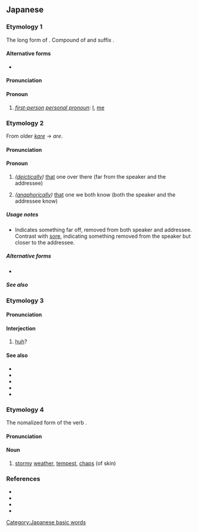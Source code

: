 ==Japanese==

===Etymology 1===
The long form of {{m|ja|我|tr=a}}. Compound of {{m|ja|我|tr=a}} and suffix {{m|ja|れ|tr=re}}.

====Alternative forms====
* {{l|ja|吾}}

====Pronunciation====
{{ja-pron|acc=h}}

====Pronoun====
{{ja-pos|pronoun}}

# {{ja-def|我}} {{lb|ja|archaic}} ''[[first-person]] [[personal pronoun]]'': [[I]], [[me]]

===Etymology 2===
From older ''[[かれ|kare]]'' → ''are''.

====Pronunciation====
{{ja-pron|acc=h}}

====Pronoun====
{{ja-pos|pronoun}}

# {{ja-def|彼れ}} ''([[deictically]])'' [[that]] one over there (far from the speaker and the addressee)
# {{ja-def|彼れ}} ''([[anaphorically]])'' [[that]] one we both know (both the speaker and the addressee know)

=====Usage notes=====
* Indicates something far off, removed from both speaker and addressee. Contrast with [[それ|sore]], indicating something removed from the speaker but closer to the addressee.

=====Alternative forms=====
* {{l|ja|彼}}

=====See also=====
{{Japanese demonstratives}}

===Etymology 3===

====Pronunciation====
{{ja-pron|acc=h|acc2=a}}

====Interjection====
{{ja-pos|interjection}}

# [[huh]]? {{gloss|expression of surprise and confusion when talking to yourself}}

====See also====
* {{ja-r|あら}}
* {{ja-r|あらまあ}}
* {{ja-r|あらら}}
* {{ja-r|あれれ}}
* {{ja-r|え}}

===Etymology 4===
The nomalized form of the verb {{m|ja|荒れる|tr=are-}}.

====Pronunciation====
{{ja-pron|acc=h}}

====Noun====
{{ja-noun}}

# {{ja-def|荒れ}} [[stormy]] [[weather]], [[tempest]], [[chaps]] (of skin)

===References===
* {{R:Man'yōshū 1}}
* {{R:Man'yōshū 3}}
* {{R:Man'yōshū 4}}
* {{cite-book
|last=Yamagishi
|first=Tokuhei
|title=Koten Bungaku Taikei 14: [[w:Genji Monogatari|Genji Monogatari]] 5
|publisher=[[w:Iwanami Shoten Publishing|Iwanami Shoten]]
|date=1963
|origyear=circa 1001-1014
|location=Tōkyō
|lang=ja
|isbn=4-0006-0018-4
}}

[[Category:Japanese basic words]]